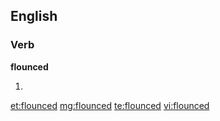 ==English==

===Verb===
'''flounced'''

# {{past of|[[flounce]]}}

[[et:flounced]]
[[mg:flounced]]
[[te:flounced]]
[[vi:flounced]]